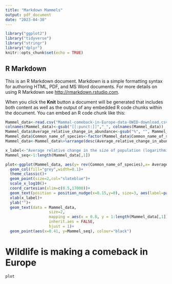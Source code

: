 ```yaml
---
title: "Markdown Mammels"
output: pdf_document
date: "2023-04-30"
---
```


```r

library("ggplot2")
library("tidyverse")
library("stringr")
library("dplyr")
knitr::opts_chunk$set(echo = TRUE) 

```

## R Markdown

This is an R Markdown document. Markdown is a simple formatting syntax for authoring HTML, PDF, and MS Word documents. For more details on using R Markdown see <http://rmarkdown.rstudio.com>.

When you click the **Knit** button a document will be generated that includes both content as well as the output of any embedded R code chunks within the document. You can embed an R code chunk like this:

```r

Mammel_data<-read.csv("Mammal-comeback-in-Europe-data-OWID-download.csv", sep=",", strip.white = TRUE)
colnames(Mammel_data)<-gsub("[[:punct:]]","_", colnames(Mammel_data))
Mammel_data$Average_relative_change_in_abundance<-gsub("%", "", Mammel_data$Average_relative_change_in_abundance%>%as.character)%>%as.numeric()
Mammel_data$Common_name_of_species<-factor(Mammel_data$Common_name_of_species, levels = Mammel_data$Common_name_of_species)
Mammel_data<-Mammel_data%>%arrange(desc(Average_relative_change_in_abundance))

x_label<-"Average relative change in the size of population (logarithmic scale)"
Mammel_seq<-1:length(Mammel_data[,1])

plot<-ggplot(Mammel_data, aes(y= rev(Common_name_of_species),x= Average_relative_change_in_abundance, label=Average_relative_change_in_abundance)) +
  geom_col(fill="grey",width=0.1)+
  theme_classic()+
  geom_point(size=2,col="slateblue")+
  scale_x_log10()+
  coord_cartesian(xlim=c(0.5,17000))+
  geom_text(position = position_nudge(x=0.15,y=0), size=3, aes(label=paste(Average_relative_change_in_abundance, "%", sep="")))+
  xlab(x_label)+
  ylab("")+
  geom_text(data = Mammel_data, 
                   size=2,
                   mapping = aes(x = 0.8, y = 1:length(Mammel_data[,1]), label = paste(Start_year, " to 2016", sep="")),
                   inherit.aes = FALSE,
                   hjust = 1)+
  geom_point(aes(x=0.41, y=Mammel_seq), colour="black")

```
Wildlife is making a comeback in Europe
======================================

```r
plot
```